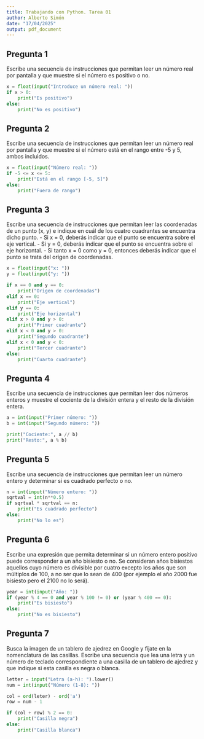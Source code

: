 ```yaml
---
title: Trabajando con Python. Tarea 01
author: Alberto Simón
date: "17/04/2025"
output: pdf_document
---
```

## Pregunta 1
Escribe una secuencia de instrucciones que permitan leer un número real por pantalla y que muestre si el
número es positivo o no.
```python
x = float(input("Introduce un número real: "))
if x > 0:
    print("Es positivo")
else:
    print("No es positivo")
```

## Pregunta 2
Escribe una secuencia de instrucciones que permitan leer un número real por pantalla y que muestre si el
número está en el rango entre -5 y 5, ambos incluidos.

```python
x = float(input("Número real: "))
if -5 <= x <= 5:
    print("Está en el rango [-5, 5]")
else:
    print("Fuera de rango")
```

## Pregunta 3
Escribe una secuencia de instrucciones que permitan leer las coordenadas de un punto (x, y) e indique en
cuál de los cuatro cuadrantes se encuentra dicho punto.
- Si x = 0, deberás indicar que el punto se encuentra sobre el eje vertical.
- Si y = 0, deberás indicar que el punto se encuentra sobre el eje horizontal.
- Si tanto x = 0 como y = 0, entonces deberás indicar que el punto se trata del origen de coordenadas.
```python
x = float(input("x: "))
y = float(input("y: "))

if x == 0 and y == 0:
    print("Origen de coordenadas")
elif x == 0:
    print("Eje vertical")
elif y == 0:
    print("Eje horizontal")
elif x > 0 and y > 0:
    print("Primer cuadrante")
elif x < 0 and y > 0:
    print("Segundo cuadrante")
elif x < 0 and y < 0:
    print("Tercer cuadrante")
else:
    print("Cuarto cuadrante")

```

## Pregunta 4
Escribe una secuencia de instrucciones que permitan leer dos números enteros y muestre el cociente de la
división entera y el resto de la división entera.
```python
a = int(input("Primer número: "))
b = int(input("Segundo número: "))

print("Cociente:", a // b)
print("Resto:", a % b)

```

## Pregunta 5
Escribe una secuencia de instrucciones que permitan leer un número entero y determinar si es cuadrado
perfecto o no.
```python
n = int(input("Número entero: "))
sqrtval = int(n**0.5)
if sqrtval * sqrtval == n:
    print("Es cuadrado perfecto")
else:
    print("No lo es")

```

## Pregunta 6
Escribe una expresión que permita determinar si un número entero positivo puede corresponder a un año
bisiesto o no. Se consideran años bisiestos aquellos cuyo número es divisible por cuatro excepto los años que
son múltiplos de 100, a no ser que lo sean de 400 (por ejemplo el año 2000 fue bisiesto pero el 2100 no lo
será).

```python
year = int(input("Año: "))
if (year % 4 == 0 and year % 100 != 0) or (year % 400 == 0):
    print("Es bisiesto")
else:
    print("No es bisiesto")

```

## Pregunta 7
Busca la imagen de un tablero de ajedrez en Google y fíjate en la nomenclatura de las casillas. Escribe una
secuencia que lea una letra y un número de teclado correspondiente a una casilla de un tablero de ajedrez y
que indique si esta casilla es negra o blanca.

```python
letter = input("Letra (a-h): ").lower()
num = int(input("Número (1-8): "))

col = ord(leter) - ord('a')
row = num - 1

if (col + row) % 2 == 0:
    print("Casilla negra")
else:
    print("Casilla blanca")

```

